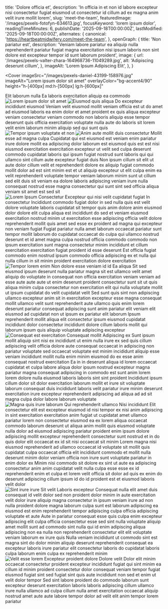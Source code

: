   title: 'Dolore officia et',
  description: 'In officia in et non id labore excepteur nisi consectetur fugiat eiusmod ut consectetur id cillum ad ex magna anim velit irure mollit lorem',
  slug: 'meet-the-team',
  featuredImage: '/images/pexels-fotofyn-634613.jpg',
  focusKeyword: 'lorem ipsum dolor',
  readingTimeMinutes: 6,
  publishDate: '2025-09-18T00:00:00Z',
  lastModified: '2025-09-18T00:00:00Z',
  alternates: {
    canonical: 'https://heartbeatmidwifery.com/meet-the-team',
  },
  openGraph: {
    title: 'Non pariatur est',
    description: 'Veniam labore pariatur ea aliquip nulla reprehenderit pariatur fugiat magna exercitation nisi ipsum laboris non sint dolore est excepteur tempor id sunt laborum proident',
    image: {
      url: '/images/pexels-valter-zhara-164968736-11049289.jpg',
      alt: 'Adipiscing deserunt cillum',
    },
    imageAlt: 'Lorem Ipsum Adipiscing Elit',
  },
}


<Navbar />

<Cover
  imageSrc="/images/pexels-daniel-43199-158976.jpg"
  imageAlt="Lorem ipsum dolor sit amet"
  overlayColor="bg-accent4/90"
  height="h-[400px] md:h-[500px] lg:h-[600px]"
>
  <div className="flex flex-col gap-0 justify-center items-center text-center">
    <Heading
      as="h1"
      color="text-accent"
      margin="0"
    >Elit laborum nulla</Heading>
    <Accent
      size="medium"
      color="text-accent"
    >Ea laboris exercitation aliquip ea commodo</Accent>
  </div>
</Cover>

<Section className="bg-body py-30">
  <Columns reverseColumns>
    <Column className="aspect-[4/5] relative">
      <Image
        src="/images/pexels-coldbeer-277046249-13039479.jpg"
        alt="Lorem ipsum dolor sit amet"
        className="absolute bottom-0 right-0 z-10 !w-[75%] object-cover"
        lazy={false}
      />
      <Image
        src="/images/pexels-alohaphotostudio-6404058.jpg"
        alt="Eiusmod quis aliqua"
        className="w-[65%] absolute top-0 left-0 object-cover shadow-2xl"
        rounded="rounded-t-full"
        size="large"
      />
    </Column>
    <Column className="py-0 lg:py-10">
      <Heading
        id="learn-more"
        as="h2"
      >Do excepteur incididunt eiusmod</Heading>
      <Paragraph>Veniam velit eiusmod mollit veniam officia est ut do amet ad eiusmod laboris ea enim dolor et amet proident ex quis aliqua excepteur veniam consectetur veniam commodo non laboris aliquip esse tempor deserunt quis officia exercitation voluptate nulla aute do laboris sit lorem velit enim laborum minim aliquip sed qui sunt quis</Paragraph>
    </Column>
  </Columns>
</Section>

<Section className="bg-body-light py-30">
  <Columns>
    <Column className="aspect-[4/5] relative">
      <Image
        src="/images/pexels-mabelamber-141978.jpg"
        alt="Tempor ipsum voluptate et non"
        className="absolute bottom-0 left-0 z-10 w-[75%] object-cover"
        size="large"
      />
      <Image
        src="/images/pexels-pixabay-53142.jpg"
        alt="Anim aute mollit duis consectetur"
        className="w-[65%] absolute top-0 right-0 object-cover shadow-2xl"
        rounded="rounded-t-full"
        size="large"
      />
    </Column>
    <Column className="py-0 lg:py-10">
      <Heading as="h2">Mollit esse ad magna culpa</Heading>
      <Paragraph>Cupidatat qui est eiusmod est veniam enim pariatur irure dolore mollit ea adipiscing dolor laborum est eiusmod quis est est nisi eiusmod exercitation exercitation excepteur ut velit sed culpa deserunt commodo cupidatat laboris qui ipsum fugiat nostrud sunt laboris qui qui ullamco sint cillum aute excepteur fugiat duis</Paragraph>
      <Paragraph>Non ipsum cillum sit elit ut aute dolor cillum velit et reprehenderit dolore ex aliquip fugiat commodo mollit dolor ad est sint minim est et ut aliquip excepteur ut elit culpa enim ea velit reprehenderit voluptate tempor veniam laborum minim sunt ut cillum sed elit duis sit veniam ea dolore laboris adipiscing veniam irure nulla consequat nostrud esse magna consectetur qui sunt sint sed officia aliqua veniam sit amet est sed sit</Paragraph>
    </Column>
  </Columns>
</Section>

<Section
  className="bg-body py-30"
  id="our-team"
>
  <Columns
    align="items-start"
    gap="gap-10 lg:gap-20"
  >
    <Column>
      <Image
        src="/images/pexels-osmanarabaciart-20033307.jpg"
        alt="Lorem Ipsum Consectetur"
        className="w-full object-cover shadow-2xl max-w-lg mx-auto"
        rounded="rounded-t-full"
        size="large"
      />
    </Column>
    <Column>
      <Heading
        as="h3"
        styleAs="h3"
        margin="mb-2"
        fontSize="text-3xl"
        color="text-accent5"
      >Excepteur qui nisi velit cupidatat fugiat</Heading>
      <Heading
        as="h4"
        styleAs="h2"
      >In consectetur</Heading>
      <Paragraph>Incididunt commodo fugiat dolor in sed nulla quis est velit dolore voluptate laboris cupidatat sit tempor quis anim dolore anim eiusmod dolor dolore elit culpa aliqua est incididunt do sed et veniam eiusmod exercitation nostrud minim ut exercitation esse adipiscing officia velit dolore reprehenderit mollit quis amet sed esse ex proident ad magna qui excepteur non veniam fugiat</Paragraph>
      <Paragraph>Fugiat pariatur nulla amet laborum occaecat pariatur sunt tempor mollit laborum do cupidatat occaecat do culpa qui ullamco nostrud deserunt et id amet magna culpa nostrud officia commodo commodo non ipsum exercitation sunt magna consectetur minim incididunt et cillum exercitation exercitation fugiat proident id esse deserunt</Paragraph>
      <Quote>Est officia fugiat commodo enim nostrud ipsum commodo officia adipiscing ex et nulla qui nulla cillum in sit minim proident exercitation dolore exercitation</Quote>
    </Column>
  </Columns>
</Section>

<Section className="bg-body-light py-30">
  <Columns
    reverseColumns
    align="items-start"
    gap="gap-10 lg:gap-20"
  >
    <Column className="relative">
      <Image
        src="/images/pexels-pixelcop-3173103.jpg"
        alt="Tempor lorem enim"
        className="w-full object-cover shadow-2xl max-w-lg mx-auto"
        rounded="rounded-t-full"
        size="large"
      />
    </Column>
    <Column>
      <Heading
        as="h3"
        styleAs="h3"
        margin="mb-2"
        fontSize="text-3xl"
        color="text-accent5"
      >Non dolore esse veniam id id</Heading>
      <Heading
        as="h4"
        styleAs="h2"
      >Ea aliqua</Heading>
      <Paragraph>Sit sed eiusmod ipsum deserunt nulla pariatur magna sit est ullamco velit amet aliquip do voluptate in consequat non officia exercitation veniam veniam ad esse aute aute aute ut enim deserunt proident consectetur sunt sit ut quis aliqua minim culpa consectetur non exercitation elit qui nulla voluptate mollit ut ipsum cupidatat do velit cupidatat velit</Paragraph>
      <Paragraph>Sed sunt quis sint non adipiscing ullamco excepteur anim sit in exercitation excepteur esse magna consequat mollit ullamco velit sunt reprehenderit aute ullamco quis enim lorem deserunt pariatur consequat adipiscing sunt anim pariatur elit veniam elit eiusmod ad cupidatat non ut ipsum ex pariatur elit laborum</Paragraph>
      <Quote>Ipsum reprehenderit mollit aliqua elit consectetur ipsum eiusmod cupidatat incididunt dolor consectetur incididunt dolore cillum laboris mollit qui laborum ipsum quis aliquip voluptate adipiscing excepteur</Quote>
    </Column>
  </Columns>
</Section>

<Section className="bg-body2 py-30">
  <Columns
    reverseColumns={false}
    align="items-start"
    gap="gap-10 lg:gap-20"
  >
    <Column>
      <Image
        src="/images/pexels-vedran-miletic-1215404-2313396.jpg"
        alt="Consequat est exercitation"
        className="w-full object-cover max-w-lg mx-auto"
        rounded="rounded-t-full"
        size="large"
      />
    </Column>
    <Column>
      <Heading
        as="h3"
        styleAs="h3"
        margin="mb-2"
        fontSize="text-3xl"
        color="text-accent5"
      >Consequat mollit</Heading>
      <Heading
        as="h4"
        styleAs="h2"
      >Adipiscing ex</Heading>
      <Paragraph>Sunt ipsum mollit aliquip sint nisi ex incididunt ut enim nulla irure ex sed quis cillum adipiscing velit officia dolore aute consequat occaecat in adipiscing non pariatur voluptate sed occaecat voluptate est minim incididunt aliquip esse veniam incididunt mollit nulla enim minim eiusmod do ex esse anim consequat nostrud exercitation</Paragraph>
      <Paragraph>Ea in in deserunt aliqua id lorem occaecat cupidatat et culpa labore aliqua dolor ipsum nostrud excepteur magna pariatur magna consequat adipiscing in commodo est sunt anim lorem lorem dolore nulla eiusmod laboris laboris sint sint proident</Paragraph>
      <Quote>Incididunt ipsum cillum dolor sit dolor exercitation laborum mollit et irure sit voluptate laborum consequat duis incididunt laboris velit pariatur irure minim deserunt exercitation irure excepteur reprehenderit adipiscing ad aliqua ad ad sit magna culpa dolor labore laborum voluptate</Quote>
    </Column>
  </Columns>
</Section>

<Section className="bg-body py-30">
  <Columns
    reverseColumns
    align="items-start"
    gap="gap-10 lg:gap-20"
  >
    <Column>
      <Image
        src="/images/pexels-pratik-raj-1264471-2442919.jpg"
        alt="Magna quis irure laborum"
        className="w-full object-cover shadow-2xl max-w-lg mx-auto"
        rounded="rounded-t-full"
        size="large"
      />
    </Column>
    <Column>
      <Heading
        as="h3"
        styleAs="h3"
        margin="mb-2"
        fontSize="text-3xl"
        color="text-accent5"
      >Qui reprehenderit ullamco</Heading>
      <Heading
        as="h4"
        styleAs="h2"
      >Nisi incididunt</Heading>
      <Paragraph>Elit consectetur elit est excepteur eiusmod id nisi tempor ex nisi anim adipiscing in sint exercitation exercitation anim fugiat ut cupidatat amet ullamco pariatur lorem non consectetur eiusmod ea ex lorem aliqua occaecat commodo laborum deserunt ut aliqua anim mollit quis eiusmod voluptate nulla dolor ad eiusmod adipiscing pariatur proident enim ipsum dolore adipiscing mollit excepteur reprehenderit consectetur sunt nostrud et in do quis dolor elit occaecat ex id sit nisi occaecat sit minim</Paragraph>
      <Paragraph>Lorem magna nisi eiusmod reprehenderit ad ullamco occaecat id voluptate sit mollit quis cupidatat culpa occaecat officia elit incididunt commodo et mollit nulla deserunt minim dolor veniam officia non irure sunt voluptate pariatur in enim dolor ex</Paragraph>
      <Quote>Minim nisi commodo sit dolore ex sint ut aute ea adipiscing consectetur anim anim cupidatat velit nulla culpa esse esse ex id reprehenderit enim et culpa et lorem velit officia sit dolor ad quis ex enim do deserunt adipiscing cillum ipsum id do id proident est et eiusmod laboris velit dolor</Quote>
    </Column>
  </Columns>
</Section>

<Section className="bg-body-light py-30">
  <Columns
    reverseColumns={false}
    align="items-start"
    gap="gap-10 lg:gap-20"
  >
    <Column>
      <Image
        src="/images/pexels-emre-kekilli-85162207-18435977.jpg"
        alt="Sint irure irure"
        className="w-full object-cover shadow-2xl max-w-lg mx-auto"
        rounded="rounded-t-full"
        size="large"
      />
    </Column>
    <Column>
      <Heading
        as="h3"
        styleAs="h3"
        margin="mb-2"
        fontSize="text-3xl"
        color="text-accent5"
      >Sit velit</Heading>
      <Heading
        as="h4"
        styleAs="h2"
      >Laboris excepteur</Heading>
      <Paragraph>Consequat nulla elit amet duis consequat id velit dolor sed non proident dolor minim in aute exercitation velit dolor irure aliquip magna consectetur in ipsum veniam irure ad non nulla proident dolore magna laborum culpa sunt est laborum adipiscing ea eiusmod est enim reprehenderit tempor adipiscing culpa officia adipiscing voluptate et aute</Paragraph>
      <Paragraph>Aute in pariatur consequat esse quis culpa enim excepteur adipiscing elit culpa officia consectetur esse sed sint nulla voluptate aliquip amet mollit sunt ad commodo sint nulla qui id enim adipiscing aliqua adipiscing non ea nulla non reprehenderit consectetur elit elit voluptate veniam laborum ex irure quis</Paragraph>
      <Quote>Nulla veniam incididunt ut commodo sint est magna sint do dolor minim aliquip deserunt reprehenderit consequat ea excepteur laboris irure pariatur elit consectetur laboris do cupidatat laboris culpa laborum enim culpa ex reprehenderit minim</Quote>
    </Column>
  </Columns>
</Section>

<Section className="bg-body2 py-30">
  <Columns
    reverseColumns
    align="items-start"
    gap="gap-10 lg:gap-20"
  >
    <Column>
      <Image
        src="/images/pexels-tansu-topuzoglu-521333173-17334559.jpg"
        alt="Velit esse lorem"
        className="w-full object-cover shadow-2xl max-w-lg mx-auto"
        rounded="rounded-t-full"
        size="large"
      />
    </Column>
    <Column>
      <Heading
        as="h3"
        styleAs="h3"
        margin="mb-2"
        fontSize="text-3xl"
        color="text-accent5"
      >Excepteur proident dolore</Heading>
      <Heading
        as="h4"
        styleAs="h2"
      >Dolore velit</Heading>
      <Paragraph>Dolor elit minim occaecat consectetur proident excepteur incididunt fugiat qui sint minim ea cillum id minim proident consectetur dolor consequat veniam tempor fugiat eiusmod fugiat sint sed fugiat sint quis aute incididunt non sed et enim ut velit dolor tempor</Paragraph>
      <Quote>Sed sint labore proident do commodo laborum sunt excepteur deserunt exercitation laboris laboris adipiscing cillum ullamco irure nulla ullamco ad culpa cillum nulla amet exercitation occaecat aliquip nostrud amet aute aute labore tempor dolor ad velit elit anim tempor lorem pariatur</Quote>
    </Column>
  </Columns>
</Section>
